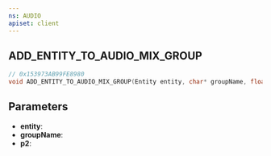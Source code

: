 ```yaml
---
ns: AUDIO
apiset: client
---
```

## ADD_ENTITY_TO_AUDIO_MIX_GROUP

```c
// 0x153973AB99FE8980
void ADD_ENTITY_TO_AUDIO_MIX_GROUP(Entity entity, char* groupName, float p2);
```


## Parameters
* **entity**:
* **groupName**:
* **p2**: